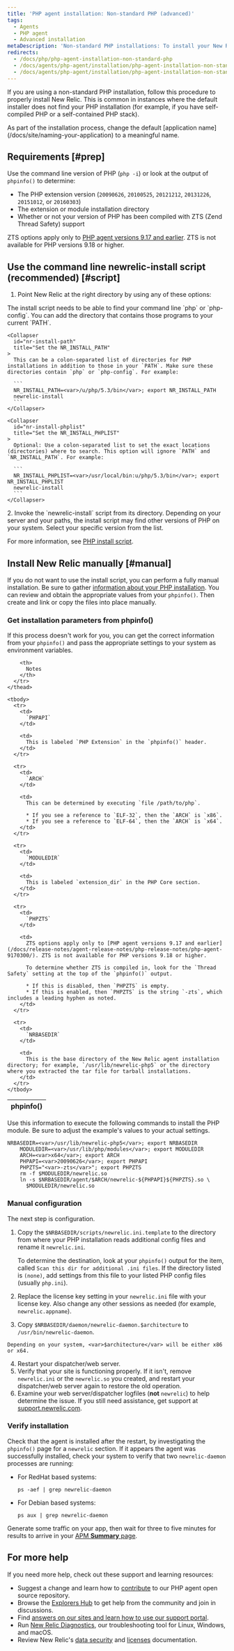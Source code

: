 ```yaml
---
title: 'PHP agent installation: Non-standard PHP (advanced)'
tags:
  - Agents
  - PHP agent
  - Advanced installation
metaDescription: 'Non-standard PHP installations: To install your New Relic PHP agent with the newrelic-install script, or to install manually, start here.'
redirects:
  - /docs/php/php-agent-installation-non-standard-php
  - /docs/agents/php-agent/installation/php-agent-installation-non-standard-php
  - /docs/agents/php-agent/installation/php-agent-installation-non-standard-php-advanced
---
```


If you are using a non-standard PHP installation, follow this procedure to properly install New Relic. This is common in instances where the default installer does not find your PHP installation (for example, if you have self-compiled PHP or a self-contained PHP stack).

<Callout variant="important">
  As part of the installation process, change the default [application name](/docs/site/naming-your-application) to a meaningful name.
</Callout>

## Requirements [#prep]

Use the command line version of PHP (`php -i`) or look at the output of `phpinfo()` to determine:

* The PHP extension version (`20090626`, `20100525`, `20121212`, `20131226`, `20151012`, or `20160303`)
* The extension or module installation directory
* Whether or not your version of PHP has been compiled with ZTS (Zend Thread Safety) support

ZTS options apply only to [PHP agent versions 9.17 and earlier](/docs/release-notes/agent-release-notes/php-release-notes/php-agent-9170300/). ZTS is not available for PHP versions 9.18 or higher.

## Use the command line newrelic-install script (recommended) [#script]

1. Point New Relic at the right directory by using any of these options:

  <CollapserGroup>
    <Collapser
      id="add-php-to-path"
      title="Add your PHP location to your PATH"
    >
      The install script needs to be able to find your command line `php` or `php-config`. You can add the directory that contains those programs to your current `PATH`.
    </Collapser>

    <Collapser
      id="nr-install-path"
      title="Set the NR_INSTALL_PATH"
    >
      This can be a colon-separated list of directories for PHP installations in addition to those in your `PATH`. Make sure these directories contain `php` or `php-config`. For example:

      ```
      NR_INSTALL_PATH=<var>/u/php/5.3/bin</var>; export NR_INSTALL_PATH
      newrelic-install
      ```
    </Collapser>

    <Collapser
      id="nr-install-phplist"
      title="Set the NR_INSTALL_PHPLIST"
    >
      Optional: Use a colon-separated list to set the exact locations (directories) where to search. This option will ignore `PATH` and `NR_INSTALL_PATH`. For example:

      ```
      NR_INSTALL_PHPLIST=<var>/usr/local/bin:u/php/5.3/bin</var>; export NR_INSTALL_PHPLIST
      newrelic-install
      ```
    </Collapser>
  </CollapserGroup>
2. Invoke the `newrelic-install` script from its directory. Depending on your server and your paths, the install script may find other versions of PHP on your system. Select your specific version from the list.

For more information, see [PHP install script](/docs/agents/php-agent/installation/newrelic-install-script).

## Install New Relic manually [#manual]

If you do not want to use the install script, you can perform a fully manual installation. Be sure to gather [information about your PHP installation](/docs/agents/php-agent/advanced-installation/php-agent-installation-non-standard-php-advanced/#prep). You can review and obtain the appropriate values from your `phpinfo()`. Then create and link or copy the files into place manually.

### Get installation parameters from phpinfo()

If this process doesn't work for you, you can get the correct information from your `phpinfo()` and pass the appropriate settings to your system as environment variables.

  <table>
    <thead>
      <tr>
        <th width={125}>
          phpinfo()
        </th>

        <th>
          Notes
        </th>
      </tr>
    </thead>

    <tbody>
      <tr>
        <td>
          `PHPAPI`
        </td>

        <td>
          This is labeled `PHP Extension` in the `phpinfo()` header.
        </td>
      </tr>

      <tr>
        <td>
          `ARCH`
        </td>

        <td>
          This can be determined by executing `file /path/to/php`.

          * If you see a reference to `ELF-32`, then the `ARCH` is `x86`.
          * If you see a reference to `ELF-64`, then the `ARCH` is `x64`.
        </td>
      </tr>

      <tr>
        <td>
          `MODULEDIR`
        </td>

        <td>
          This is labeled `extension_dir` in the PHP Core section.
        </td>
      </tr>

      <tr>
        <td>
          `PHPZTS`
        </td>

        <td>
          ZTS options apply only to [PHP agent versions 9.17 and earlier](/docs/release-notes/agent-release-notes/php-release-notes/php-agent-9170300/). ZTS is not available for PHP versions 9.18 or higher.

          To determine whether ZTS is compiled in, look for the `Thread Safety` setting at the top of the `phpinfo()` output.

          * If this is disabled, then `PHPZTS` is empty.
          * If this is enabled, then `PHPZTS` is the string `-zts`, which includes a leading hyphen as noted.
        </td>
      </tr>

      <tr>
        <td>
          `NRBASEDIR`
        </td>

        <td>
          This is the base directory of the New Relic agent installation directory; for example, `/usr/lib/newrelic-php5` or the directory where you extracted the tar file for tarball installations.
        </td>
      </tr>
    </tbody>
  </table>

  Use this information to execute the following commands to install the PHP module. Be sure to adjust the example's values to your actual settings.

  ```
  NRBASEDIR=<var>/usr/lib/newrelic-php5</var>; export NRBASEDIR
      MODULEDIR=<var>/usr/lib/php/modules</var>; export MODULEDIR
      ARCH=<var>x64</var>; export ARCH
      PHPAPI=<var>20090626</var>; export PHPAPI
      PHPZTS="<var>-zts</var>"; export PHPZTS
      rm -f $MODULEDIR/newrelic.so
      ln -s $NRBASEDIR/agent/$ARCH/newrelic-${PHPAPI}${PHPZTS}.so \
        $MODULEDIR/newrelic.so
  ```

### Manual configuration

  The next step is configuration.

  1. Copy the `$NRBASEDIR/scripts/newrelic.ini.template` to the directory from where your PHP installation reads additional config files and rename it `newrelic.ini`.

      To determine the destination, look at your `phpinfo()` output for the item, called `Scan this dir for additional .ini files`. If the directory listed is `(none)`, add settings from this file to your listed PHP config files (usually `php.ini`).
  2. Replace the license key setting in your `newrelic.ini` file with your license key. Also change any other sessions as needed (for example, `newrelic.appname`).
  3. Copy `$NRBASEDIR/daemon/newrelic-daemon.$architecture` to `/usr/bin/newrelic-daemon`.

    Depending on your system, <var>$architecture</var> will be either x86 or x64.
  4. Restart your dispatcher/web server.
  5. Verify that your site is functioning properly. If it isn't, remove `newrelic.ini` or the `newrelic.so` you created, and restart your dispatcher/web server again to restore the old operation.
  6. Examine your web server/dispatcher logfiles (**not** `newrelic`) to help determine the issue. If you still need assistance, get support at [support.newrelic.com](https://support.newrelic.com).

### Verify installation

Check that the agent is installed after the restart, by investigating the `phpinfo()` page for a `newrelic` section. If it appears the agent was successfully installed, check your system to verify that two `newrelic-daemon` processes are running:

  * For RedHat based systems:

    ```
    ps -aef | grep newrelic-daemon
    ```
  * For Debian based systems:

    ```
    ps aux | grep newrelic-daemon
    ```

Generate some traffic on your app, then wait for three to five minutes for results to arrive in your [APM **Summary** page](/docs/apm/apm-ui-pages/monitoring/apm-summary-page-view-transaction-apdex-usage-data/).

## For more help

If you need more help, check out these support and learning resources:

* Suggest a change and learn how to [contribute](https://github.com/newrelic/newrelic-php-agent/issues) to our PHP agent open source repository.
* Browse the [Explorers Hub](https://discuss.newrelic.com/) to get help from the community and join in discussions.
* Find [answers on our sites and learn how to use our support portal](https://docs.newrelic.com/docs/using-new-relic/welcome-new-relic/get-started/find-help-use-support-portal/).
* Run [New Relic Diagnostics](https://docs.newrelic.com/docs/using-new-relic/cross-product-functions/troubleshooting/new-relic-diagnostics/), our troubleshooting tool for Linux, Windows, and macOS.
* Review New Relic's [data security](https://docs.newrelic.com/docs/security/) and [licenses](https://docs.newrelic.com/docs/licenses/) documentation.